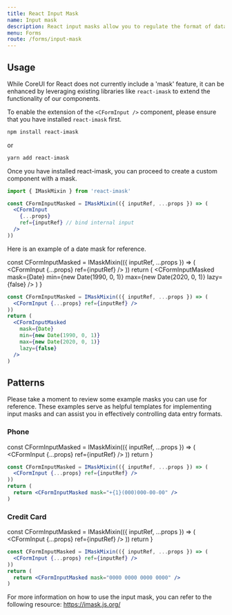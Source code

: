```yaml
---
title: React Input Mask
name: Input mask
description: React input masks allow you to regulate the format of data entered. Yyou can enhance data entry accuracy by implementing react input masks for fields with consistent formatting requirements. This ensures that users input data correctly, such as accurately formatted phone numbers in a designated phone number field.
menu: Forms
route: /forms/input-mask
---
```




## Usage

While CoreUI for React does not currently include a 'mask' feature, it can be enhanced by leveraging existing libraries like `react-imask` to extend the functionality of our components.

To enable the extension of the `<CFormInput />` component, please ensure that you have installed `react-imask` first.

```bash
npm install react-imask
```

or

```bash
yarn add react-imask
```

Once you have installed react-imask, you can proceed to create a custom component with a mask.

```jsx
import { IMaskMixin } from 'react-imask'
```

```jsx
const CFormInputMasked = IMaskMixin(({ inputRef, ...props }) => (
  <CFormInput
    {...props}
    ref={inputRef} // bind internal input
  />
))
```

Here is an example of a date mask for reference.

  const CFormInputMasked = IMaskMixin(({ inputRef, ...props }) => (
    <CFormInput {...props} ref={inputRef} />
  ))
  return (
    <CFormInputMasked
      mask={Date}
      min={new Date(1990, 0, 1)}
      max={new Date(2020, 0, 1)}
      lazy={false}
    />
  )
}

<Example>
  <MaskExample />
</Example>

```jsx
const CFormInputMasked = IMaskMixin(({ inputRef, ...props }) => (
  <CFormInput {...props} ref={inputRef} />
))
return (
  <CFormInputMasked
    mask={Date}
    min={new Date(1990, 0, 1)}
    max={new Date(2020, 0, 1)}
    lazy={false}
  />
)
```

## Patterns

Please take a moment to review some example masks you can use for reference. These examples serve as helpful templates for implementing input masks and can assist you in effectively controlling data entry formats.

### Phone

  const CFormInputMasked = IMaskMixin(({ inputRef, ...props }) => (
    <CFormInput {...props} ref={inputRef} />
  ))
  return <CFormInputMasked mask="+{1}(000)000-00-00" />
}

<Example>
  <PhoneMaskExample />
</Example>

```jsx
const CFormInputMasked = IMaskMixin(({ inputRef, ...props }) => (
  <CFormInput {...props} ref={inputRef} />
))
return (
  return <CFormInputMasked mask="+{1}(000)000-00-00" />
)
```

### Credit Card

  const CFormInputMasked = IMaskMixin(({ inputRef, ...props }) => (
    <CFormInput {...props} ref={inputRef} />
  ))
  return <CFormInputMasked mask="0000 0000 0000 0000" />
}

<Example>
  <CreditCardMaskExample />
</Example>

```jsx
const CFormInputMasked = IMaskMixin(({ inputRef, ...props }) => (
  <CFormInput {...props} ref={inputRef} />
))
return (
  return <CFormInputMasked mask="0000 0000 0000 0000" />
)
```

For more information on how to use the input mask, you can refer to the following resource: https://imask.js.org/
